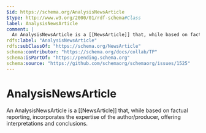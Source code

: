 ```yaml
---
$id: https://schema.org/AnalysisNewsArticle
$type: http://www.w3.org/2000/01/rdf-schema#Class
label: AnalysisNewsArticle
comment: |
  An AnalysisNewsArticle is a [[NewsArticle]] that, while based on factual reporting, incorporates the expertise of the author/producer, offering interpretations and conclusions.
rdfs:label: "AnalysisNewsArticle"
rdfs:subClassOf: "https://schema.org/NewsArticle"
schema:contributor: "https://schema.org/docs/collab/TP"
schema:isPartOf: "https://pending.schema.org"
schema:source: "https://github.com/schemaorg/schemaorg/issues/1525"
---
```


# AnalysisNewsArticle

An AnalysisNewsArticle is a [[NewsArticle]] that, while based on factual reporting, incorporates the expertise of the author/producer, offering interpretations and conclusions.


